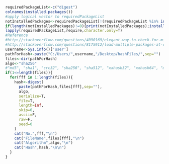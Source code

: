 ```r
requiredPackageList<-c("digest")
colnames(installed.packages())
#apply logical vector to requiredPackageList
notInstalledPackages<-requiredPackageList[!(requiredPackageList %in% installed.packages()[,"Package"])] 
if(length(notInstalledPackages)!=0){print(notInstalledPackages);install.packages(notInstalledPackages)}
lapply(requiredPackageList,require,character.only=T)
#Reference 
#http://stackoverflow.com/questions/4090169/elegant-way-to-check-for-missing-packages-and-install-them
#http://stackoverflow.com/questions/8175912/load-multiple-packages-at-once
username<-Sys.info()['user']
pathForHash<-paste("C:/Users/",username,"/Desktop/hashFiles/",sep="")
files<-dir(pathForHash)
algo<-"sha256"
#"md5", "sha1", "crc32", "sha256", "sha512", "xxhash32", "xxhash64", "murmur32"
if(1<=length(files)){
  for(fff in 1:length(files)){
    hash<-digest(
      paste(pathForHash,files[fff],sep=""),
      algo,
      serialize=T,
      file=T,
      length=Inf,
      skip=0,
      ascii=F,
      raw=F,
      seed=0
    )
    cat("No.",fff,"\n")
    cat("FileName",files[fff],"\n")
    cat("Algorithm",algo,"\n")
    cat("Hash",hash,"\n\n")
  }
}
```